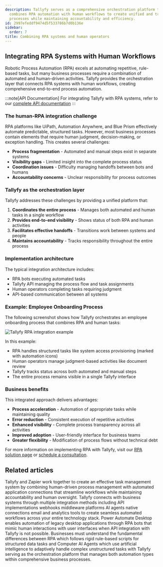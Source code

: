 ```yaml
---
description: Tallyfy serves as a comprehensive orchestration platform that seamlessly
  combines RPA automation with human workflows to create unified and transparent business
  processes while maintaining accountability and efficiency.
id: 2997efeddf9474d5f533786b7d0b136e
sidebar:
  order: 7
title: Combining RPA systems and human operators
---
```


## Integrating RPA Systems with Human Workflows

Robotic Process Automation (RPA) excels at automating repetitive, rule-based tasks, but many business processes require a combination of automated and human-driven activities. Tallyfy provides the orchestration layer that connects RPA systems with human workflows, creating comprehensive end-to-end process automation.

:::note[API Documentation]
For integrating Tallyfy with RPA systems, refer to our [complete API documentation](https://go.tallyfy.com/api/)
:::

### The human-RPA integration challenge

RPA platforms like UiPath, Automation Anywhere, and Blue Prism effectively automate predictable, structured tasks. However, most business processes contain elements that require human judgment, decision-making, or exception handling. This creates several challenges:

- **Process fragmentation** - Automated and manual steps exist in separate systems
- **Visibility gaps** - Limited insight into the complete process status
- **Coordination issues** - Difficulty managing handoffs between bots and humans
- **Accountability concerns** - Unclear responsibility for process outcomes

### Tallyfy as the orchestration layer

Tallyfy addresses these challenges by providing a unified platform that:

1. **Coordinates the entire process** - Manages both automated and human tasks in a single workflow
2. **Provides end-to-end visibility** - Shows status of both RPA and human activities
3. **Facilitates effective handoffs** - Transitions work between systems and people
4. **Maintains accountability** - Tracks responsibility throughout the entire process

### Implementation architecture

The typical integration architecture includes:

- RPA bots executing automated tasks
- Tallyfy API managing the process flow and task assignments
- Human operators completing tasks requiring judgment
- API-based communication between all systems

### Example: Employee Onboarding Process

The following screenshot shows how Tallyfy orchestrates an employee onboarding process that combines RPA and human tasks:

![Tallyfy RPA integration example](https://screenshots.tallyfy.com/file-m7RnDzI1Ry.png)

In this example:
- RPA handles structured tasks like system access provisioning (marked with automation icons)
- Human operators manage judgment-based activities like document review
- Tallyfy tracks status across both automated and manual steps
- The entire process remains visible in a single Tallyfy interface

### Business benefits

This integrated approach delivers advantages:

- **Process acceleration** - Automation of appropriate tasks while maintaining quality
- **Error reduction** - Consistent execution of repetitive activities
- **Enhanced visibility** - Complete process transparency across all activities
- **Improved adoption** - User-friendly interface for business teams
- **Greater flexibility** - Modification of process flows without technical debt

For more information on implementing RPA with Tallyfy, visit our [RPA solution page](https://tallyfy.com/solutions/robotic-process-automation-rpa-orchestration-software/) or [schedule a consultation](https://tallyfy.com/booking).


## Related articles
<CardGrid>
<LinkTitleCard header="<b>Zapier > Tallyfy & Zapier</b>" href="/products/pro/integrations/middleware/zapier/how-can-i-improve-task-management-with-tallyfy/" > Tallyfy and Zapier work together to create an effective task management system by combining human-driven process management with automated application connections that streamline workflows while maintaining accountability and human oversight. </LinkTitleCard>
<LinkTitleCard header="<b>Pro > Integrations</b>" href="/products/pro/integrations/" > Tallyfy connects with business systems through multiple integration methods including API implementations webhooks middleware platforms AI agents native connections email and analytics tools to create seamless automated workflows across your entire technology stack. </LinkTitleCard>
<LinkTitleCard header="<b>Power Automate > Introduction to RPA with Power Automate</b>" href="/products/pro/integrations/middleware/power-automate/introduction-to-rpa-with-power-automate/" > Power Automate Desktop enables automation of legacy desktop applications through RPA bots that mimic human interactions with user interfaces when API integration with Tallyfy is not possible. </LinkTitleCard>
<LinkTitleCard header="<b>Computer Ai Agents > RPA vs. Computer AI Agents</b>" href="/products/pro/integrations/computer-ai-agents/rpa-vs-computer-use-agents/" > Businesses must understand the fundamental differences between RPA which follows rigid rule-based scripts for structured data tasks and Computer AI Agents which use artificial intelligence to adaptively handle complex unstructured tasks with Tallyfy serving as the orchestration platform that manages both automation types within comprehensive business processes. </LinkTitleCard>
</CardGrid>
